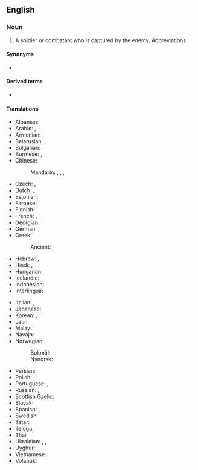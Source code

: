 {{also|prisoner-of-war}}
==English==
{{wikipedia}}

===Noun===
{{en-noun|prisoners of war}}

# A soldier or combatant who is captured by the enemy. Abbreviations {{m|en|POW}}, {{m|en|PW}}.
#: {{ux|en|As a '''prisoner of war''', he was interrogated by his enemy captors.}}

====Synonyms====
* {{l|en|POW}}

====Derived terms====
* {{l|en|prisoner-of-war camp}}

====Translations====
{{trans-top|soldier or combatant captured by the enemy}}
* Albanian: {{t|sq|rob lufte|m}}
* Arabic: {{t|ar|أَسِير اَلْحَرْب|m}}, {{t|ar|أَسِير|m}}
* Armenian: {{t+|hy|ռազմագերի}}
* Belarusian: {{t|be|ваеннапало́нны}}, {{t|be|пало́нны|m}}
* Bulgarian: {{t|bg|военнопле́нник|m}}
* Burmese: {{t|my|စစ်သုံ့ပန်း}}, {{t+|my|သုံ့ပန်း}}
* Chinese:
*: Mandarin: {{t+|zh|戰俘|sc=Hani}}, {{t+|zh|战俘|tr=zhànfú|sc=Hani}}, {{t+|zh|俘虜|sc=Hani}}, {{t+|zh|俘虏|tr=fúlǔ|sc=Hani}}
* Czech: {{t+|cs|zajatec|m}}, {{t|cs|válečný zajatec|m}}
* Dutch: {{t+|nl|krijgsgevangene|m|f}}, {{t|nl|oorlogsgevangene|m|f}}
* Estonian: {{t|et|sõjavang}}
* Faroese: {{t|fo|krígsfangi|m}}
* Finnish: {{t+|fi|sotavanki}}
* French: {{t+|fr|prisonnier de guerre|m}}, {{t|fr|prisonnière de guerre|f}}
* Georgian: {{t|ka|სამხედრო ტყვე}}
* German: {{t+|de|Kriegsgefangener|m}}, {{t+|de|Kriegsgefangene|f}}
* Greek: {{t|el|αιχμάλωτος πολέμου|m|f}}
*: Ancient: {{t|grc|αἰχμάλωτος|m|f}}
* Hebrew: {{t|he|שָׁבוּי|m|tr=shavúy}}, {{t|he|שְׁבוּיָה|f|tr=shvuyá}}
* Hindi: {{t|hi|युद्ध-बंदी|m}}, {{t+|hi|बंदी|m}}
* Hungarian: {{t+|hu|hadifogoly}}
* Icelandic: {{t|is|stríðsfangi|m}}
* Indonesian: {{t|id|tahanan perang}}
* Interlingua: {{t|ia|prisionero de guerra}}
{{trans-mid}}
* Italian: {{t|it|prigioniero di guerra|m}}, {{t|it|prigioniera di guerra|f}}
* Japanese: {{t+|ja|捕虜|tr=ほりょ, horyo|sc=Jpan}}
* Korean: {{t|ko|[[전쟁]] [[포로]]}}, {{t+|ko|포로}}
* Latin: {{t|la|dēditīcius|m}}
* Malay: {{t|ms|tahanan perang}}
* Navajo: {{t|nv|yisnááh}}
* Norwegian:
*: Bokmål: {{t|nb|krigsfange|m}}
*: Nynorsk: {{t+|nn|krigsfange|m}}
* Persian: {{t+|fa|اسیر|tr=asir|sc=fa-Arab}}
* Polish: {{t|pl|jeniec wojenny|m-pr}}
* Portuguese: {{t|pt|prisioneiro de guerra|m}}, {{t|pt|prisioneira de guerra|f}}
* Russian: {{t+|ru|военнопле́нный|m}}, {{t+|ru|пле́нный|m}}
* Scottish Gaelic: {{t|gd|prìosanach-chogaidh|m}}
* Slovak: {{t|sk|zajatec|m}}
* Spanish: {{t|es|prisionero de guerra|m}}, {{t|es|prisionera de guerra|f}}
* Swedish: {{t+|sv|krigsfånge}}
* Tatar: {{t+|tt|әсир}}
* Telugu: {{t|te|యుద్ధ ఖైదీ}}
* Thai: {{t|th|เชลยศึก}}
* Ukrainian: {{t+|uk|бра́нець|m}}, {{t|uk|військовополоне́ний|m}}, {{t|uk|полоне́ний|m}}
* Uyghur: {{t|ug|ئەسىر}}
* Vietnamese: {{t+|vi|tù binh}}
* Volapük: {{t|vo|kligafanäböpäb}}
{{trans-bottom}}

{{C|en|Military|People|Prison}}
